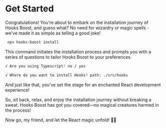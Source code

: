# Get Started

Congratulations! You're about to embark on the installation journey of Hooks Boost, and guess what? No need for wizardry or magic spells - we've made it as simple as telling a good joke!

```bash filename="bash" copy
 npx hooks-boost install
```

This command initiates the installation process and prompts you with a series of questions to tailor Hooks Boost to your preferences.

```bash
√ Are you using Typescript? no / yes

√ Where do you want to install Hooks? path: ./src/hooks
```

And just like that, you've set the stage for an enchanted React development experience!

So, sit back, relax, and enjoy the installation journey without breaking a sweat. Hooks Boost has got you covered—no magical creatures harmed in the process!

Now go, my friend, and let the React magic unfold! 🎩✨

